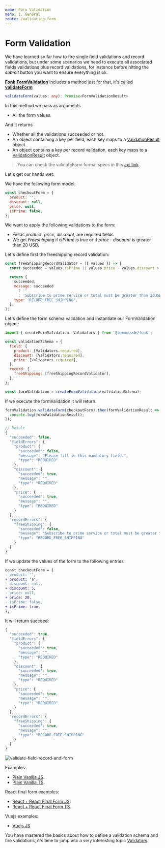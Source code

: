 ```yaml
---
name: Form Validation
menu: 1. General
route: /validating-form
---
```


# Form Validation

We have learned so far how to fire single field validations and record validations, but under some
scenarios we need to execute all associated fields validations plus record validations, for instance
before hitting the _submit_ button you want to ensure everything is ok.

[**Fonk**](https://github.com/Lemoncode/fonk) [**FormValidation**](/api#formvalidation) includes a method just for that, it's called [**validateForm**](/api#validateform)

```typescript
validateForm(values: any): Promise<FormValidationResult>
```

In this method we pass as arguments

- All the form values.

And it returns

- Whether all the validations succeeded or not.
- An object containing a key per field, each key maps to a [ValidationResult](/api#validationresult) object.
- An object contains a key per record validation, each key maps to a [ValidationResult](/api#validationresult) object.

> You can check the validateForm formal specs in this [api link](/api#validateform).

Let's get our hands wet:

We have the following form model:

```javascript
const checkoutForm = {
  product: '',
  discount: null,
  price: null,
  isPrime: false,
};
```

We want to apply the following validations to the form:

- Fields _product_, _price_, _discount_, are required fields
- We get _Freeshipping_ if _isPrime_ is true
  or if _price - discount_ is greater than 20 USD.

Let's define first the freeshipping record validation:

```javascript
const freeShippingRecordValidator = ({ values }) => {
  const succeeded = values.isPrime || values.price - values.discount > 20;

  return {
    succeeded,
    message: succeeded
      ? ''
      : 'Subscribe to prime service or total must be greater than 20USD',
    type: 'RECORD_FREE_SHIPPING',
  };
};
```

Let's define the form schema validation and instantiate our FormValidation object:

```javascript
import { createFormValidation, Validators } from '@lemoncode/fonk';

const validationSchema = {
  field: {
    product: [Validators.required],
    discount: [Validators.required],
    price: [Validators.required],
  },
  record: {
    freeShipping: [freeShippingRecordValidator],
  },
};

const formValidation = createFormValidation(validationSchema);
```

If we execute the formValidation it will return:

```javascript
formValidation.validateForm(checkoutForm).then(formValidationResult => {
  console.log(formValidationResult);
});

// Result
{
  "succeeded": false,
  "fieldErrors": {
    "product": {
      "succeeded": false,
      "message": "Please fill in this mandatory field.",
      "type": "REQUIRED"
    },
    "discount": {
      "succeeded": true,
      "message": "",
      "type": "REQUIRED"
    },
    "price": {
      "succeeded": true,
      "message": "",
      "type": "REQUIRED"
    }
  },
  "recordErrors": {
    "freeShipping": {
      "succeeded": false,
      "message": "Subscribe to prime service or total must be greater than 20USD",
      "type": "RECORD_FREE_SHIPPING"
    }
  }
}
```

If we update the values of the form to the following entries

```diff
const checkoutForm = {
- product: '',
+ product: 'a',
- discount: null,
+ discount: 5,
- price: null,
+ price: 20,
- isPrime: false,
+ isPrime: true,
};
```

It will return succeed:

```javascript
{
  "succeeded": true,
  "fieldErrors": {
    "product": {
      "succeeded": true,
      "message": "",
      "type": "REQUIRED"
    },
    "discount": {
      "succeeded": true,
      "message": "",
      "type": "REQUIRED"
    },
    "price": {
      "succeeded": true,
      "message": "",
      "type": "REQUIRED"
    }
  },
  "recordErrors": {
    "freeShipping": {
      "succeeded": true,
      "message": "",
      "type": "RECORD_FREE_SHIPPING"
    }
  }
}
```

![validate-field-record-and-form](../gifs/validate-field-record-and-form.gif)

Examples:

- [Plain Vanilla JS](https://codesandbox.io/s/github/lemoncode/fonk/tree/master/examples/vanilla/js/validate-field-record-and-form).
- [Plain Vanilla TS](https://codesandbox.io/s/github/lemoncode/fonk/tree/master/examples/vanilla/ts/validate-field-record-and-form).

React final form examples:

- [React + React Final Form JS](https://codesandbox.io/s/github/lemoncode/fonk/tree/master/examples/react-final-form/js/validate-field-record-and-form).
- [React + React Final Form TS](https://codesandbox.io/s/github/lemoncode/fonk/tree/master/examples/react-final-form/ts/validate-field-record-and-form).

Vuejs examples:

- [Vuejs JS](https://codesandbox.io/s/github/Lemoncode/fonk/tree/master/examples/vue/js/validate-field-record-and-form)

You have mastered the basics about how to define a validation schema and
fire validations, it's time to jump into a very interesting topic [Validators](/validators/builtin-validators).
